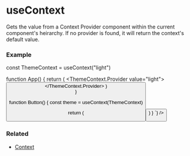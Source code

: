 

# useContext

Gets the value from a Context Provider component within the current component's heirarchy. If no provider is found, it will return the context's default value.

### Example
<div className="not-prose">
  <CodeBlock 
    lang="jsx" 
    code={`\

const ThemeContext = useContext("light")

function App() {
  return (
    <ThemeContext.Provider value="light">
      <Button />
    </ThemeContext.Provider>
  )  
}

function Button() {
  const theme = useContext(ThemeContext)

  return (
    <button className={theme} />
  )
}
`} />
</div>

### Related
<ul>
  <li><a href="/docs/api/context">Context</a></li>
</ul>